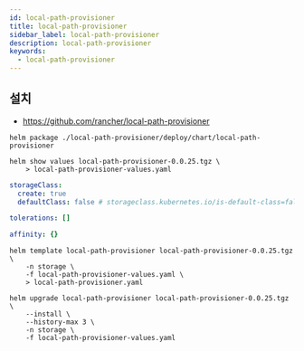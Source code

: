 ```yaml
---
id: local-path-provisioner
title: local-path-provisioner
sidebar_label: local-path-provisioner
description: local-path-provisioner
keywords:
  - local-path-provisioner
---
```


## 설치

- https://github.com/rancher/local-path-provisioner

```shell
helm package ./local-path-provisioner/deploy/chart/local-path-provisioner
```

```shell
helm show values local-path-provisioner-0.0.25.tgz \
    > local-path-provisioner-values.yaml
```

```yaml title="local-path-provisioner-values.yaml"
storageClass:
  create: true
  defaultClass: false # storageclass.kubernetes.io/is-default-class=false

tolerations: []

affinity: {}
```

```shell
helm template local-path-provisioner local-path-provisioner-0.0.25.tgz \
    -n storage \
    -f local-path-provisioner-values.yaml \
    > local-path-provisioner.yaml
```

```shell
helm upgrade local-path-provisioner local-path-provisioner-0.0.25.tgz \
    --install \
    --history-max 3 \
    -n storage \
    -f local-path-provisioner-values.yaml
```
